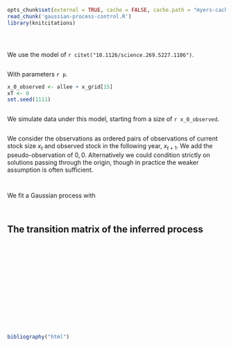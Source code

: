 ```r
opts_chunk$set(external = TRUE, cache = FALSE, cache.path = "myers-cache/")
read_chunk('gaussian-process-control.R')
library(knitcitations)
```


```r
```
```r
```


```r
```

We use the model of `r citet("10.1126/science.269.5227.1106")`.


```r
```

With parameters `r p`. 

```r
x_0_observed <- allee + x_grid[15]
xT <- 0
set.seed(1111)
```

```r
```

We simulate data under this model, starting from a size of `r x_0_observed`.  


```r
```

We consider the observations as ordered pairs of observations of current stock size $x_t$ and observed stock in the following year, $x_{t+1}$.  We add the pseudo-observation of $0,0$.  Alternatively we could condition strictly on solutions passing through the origin, though in practice the weaker assumption is often sufficient. 

```r
```



```r
```

We fit a Gaussian process with 

```r
```

```r
```


## The transition matrix of the inferred process

```r
```

```r
```

```r
```

```r
```



```r
```

```r
```

```r
```


```r
```


```r
```

```r
```



```r
```


```r
```


```r
```


```r
```

```r
```

```r
bibliography("html")
```
